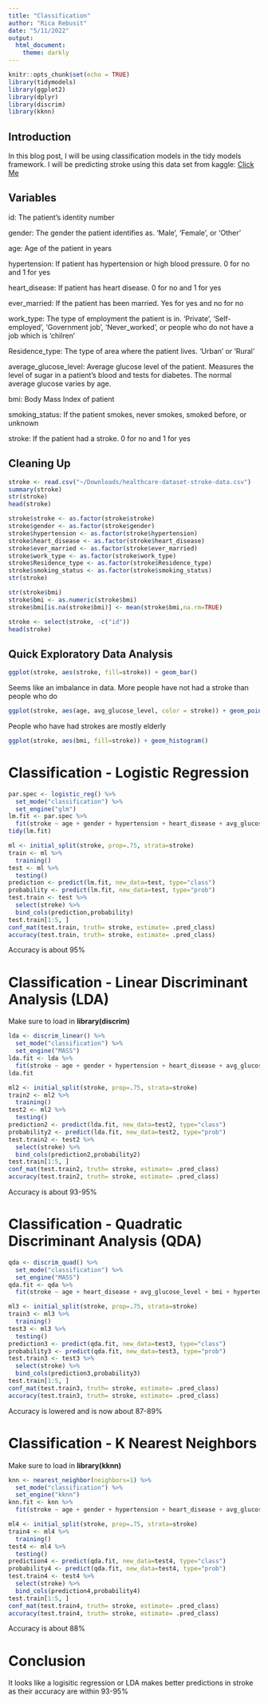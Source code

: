 ```yaml
---
title: "Classification"
author: "Rica Rebusit"
date: "5/11/2022"
output: 
  html_document:
    theme: darkly
---
```


```r
knitr::opts_chunk$set(echo = TRUE)
library(tidymodels)
library(ggplot2)
library(dplyr)
library(discrim)
library(kknn)
```
## Introduction
In this blog post, I will be using classification models in the tidy models framework. I will be predicting stroke using this data set from kaggle: [Click Me](https://www.kaggle.com/datasets/fedesoriano/stroke-prediction-dataset)

## Variables
id: The patient's identity number

gender: The gender the patient identifies as. 'Male', 'Female', or 'Other'

age: Age of the patient in years

hypertension: If patient has hypertension or high blood pressure. 0 for no and 1 for yes

heart_disease: If patient has heart disease. 0 for no and 1 for yes

ever_married: If the patient has been married. Yes for yes and no for no

work_type: The type of employment the patient is in. 'Private', 'Self-employed', 'Government job', 'Never_worked', or people who do not have a job which is 'chilren'

Residence_type: The type of area where the patient lives. 'Urban' or 'Rural'

average_glucose_level: Average glucose level of the patient. Measures the level of sugar in a patient's blood and tests for diabetes. The normal average glucose varies by age.

bmi: Body Mass Index of patient 

smoking_status: If the patient smokes, never smokes, smoked before, or unknown

stroke: If the patient had a stroke. 0 for no and 1 for yes

## Cleaning Up
```r
stroke <- read.csv("~/Downloads/healthcare-dataset-stroke-data.csv")
summary(stroke)
str(stroke)
head(stroke)
```

```r
stroke$stroke <- as.factor(stroke$stroke)
stroke$gender <- as.factor(stroke$gender)
stroke$hypertension <- as.factor(stroke$hypertension)
stroke$heart_disease <- as.factor(stroke$heart_disease)
stroke$ever_married <- as.factor(stroke$ever_married)
stroke$work_type <- as.factor(stroke$work_type)
stroke$Residence_type <- as.factor(stroke$Residence_type)
stroke$smoking_status <- as.factor(stroke$smoking_status)
str(stroke)
```

```r
str(stroke$bmi)
stroke$bmi <- as.numeric(stroke$bmi)
stroke$bmi[is.na(stroke$bmi)] <- mean(stroke$bmi,na.rm=TRUE)
```

```r
stroke <- select(stroke, -c("id"))
head(stroke)
```
## Quick Exploratory Data Analysis
```r
ggplot(stroke, aes(stroke, fill=stroke)) + geom_bar()
```

Seems like an imbalance in data. More people have not had a stroke than people who do

```r
ggplot(stroke, aes(age, avg_glucose_level, color = stroke)) + geom_point(alpha = 0.4) + facet_wrap(~stroke)
```

People who have had strokes are mostly elderly

```r
ggplot(stroke, aes(bmi, fill=stroke)) + geom_histogram() 
``` 

# Classification - Logistic Regression
```r
par.spec <- logistic_reg() %>%
  set_mode("classification") %>%
  set_engine("glm")
lm.fit <- par.spec %>%
  fit(stroke ~ age + gender + hypertension + heart_disease + avg_glucose_level + bmi + smoking_status, data=stroke)
tidy(lm.fit)

ml <- initial_split(stroke, prop=.75, strata=stroke)
train <- ml %>%
  training()
test <- ml %>%
  testing()
prediction <- predict(lm.fit, new_data=test, type="class")
probability <- predict(lm.fit, new_data=test, type="prob")
test.train <- test %>%
  select(stroke) %>%
  bind_cols(prediction,probability)
test.train[1:5, ]
conf_mat(test.train, truth= stroke, estimate= .pred_class)
accuracy(test.train, truth= stroke, estimate= .pred_class)
```

Accuracy is about 95%

# Classification - Linear Discriminant Analysis (LDA)
Make sure to load in **library(discrim)**
```r
lda <- discrim_linear() %>%
  set_mode("classification") %>%
  set_engine("MASS")
lda.fit <- lda %>%
  fit(stroke ~ age + gender + hypertension + heart_disease + avg_glucose_level + bmi + smoking_status, data=stroke)
lda.fit

ml2 <- initial_split(stroke, prop=.75, strata=stroke)
train2 <- ml2 %>%
  training()
test2 <- ml2 %>%
  testing()
prediction2 <- predict(lda.fit, new_data=test2, type="class")
probability2 <- predict(lda.fit, new_data=test2, type="prob")
test.train2 <- test2 %>%
  select(stroke) %>%
  bind_cols(prediction2,probability2)
test.train[1:5, ]
conf_mat(test.train2, truth= stroke, estimate= .pred_class)
accuracy(test.train2, truth= stroke, estimate= .pred_class)
```

Accuracy is about 93-95%

# Classification - Quadratic Discriminant Analysis (QDA)
```r
qda <- discrim_quad() %>%
  set_mode("classification") %>%
  set_engine("MASS")
qda.fit <- qda %>%
  fit(stroke ~ age + heart_disease + avg_glucose_level + bmi + hypertension + smoking_status, data=stroke)

ml3 <- initial_split(stroke, prop=.75, strata=stroke)
train3 <- ml3 %>%
  training()
test3 <- ml3 %>%
  testing()
prediction3 <- predict(qda.fit, new_data=test3, type="class")
probability3 <- predict(qda.fit, new_data=test3, type="prob")
test.train3 <- test3 %>%
  select(stroke) %>%
  bind_cols(prediction3,probability3)
test.train[1:5, ]
conf_mat(test.train3, truth= stroke, estimate= .pred_class)
accuracy(test.train3, truth= stroke, estimate= .pred_class)
```

Accuracy is lowered and is now about 87-89%

# Classification - K Nearest Neighbors
Make sure to load in **library(kknn)**
```r
knn <- nearest_neighbor(neighbors=1) %>%
  set_mode("classification") %>%
  set_engine("kknn") 
knn.fit <- knn %>%
  fit(stroke ~ age + gender + hypertension + heart_disease + avg_glucose_level + bmi + smoking_status, data=stroke)

ml4 <- initial_split(stroke, prop=.75, strata=stroke)
train4 <- ml4 %>%
  training()
test4 <- ml4 %>%
  testing()
prediction4 <- predict(qda.fit, new_data=test4, type="class")
probability4 <- predict(qda.fit, new_data=test4, type="prob")
test.train4 <- test4 %>%
  select(stroke) %>%
  bind_cols(prediction4,probability4)
test.train[1:5, ]
conf_mat(test.train4, truth= stroke, estimate= .pred_class)
accuracy(test.train4, truth= stroke, estimate= .pred_class)
```

Accuracy is about 88%

# Conclusion
It looks like a logisitic regression or LDA makes better predictions in stroke as their accuracy are within 93-95%

